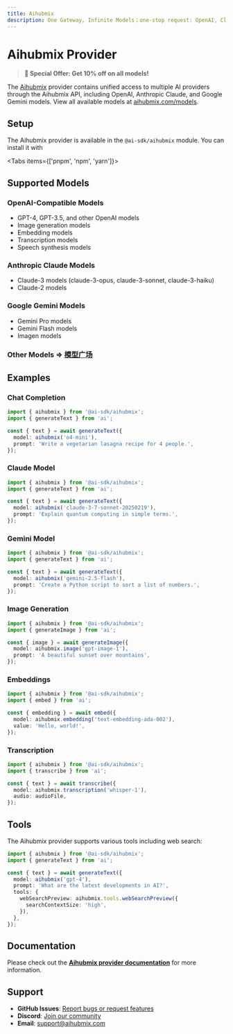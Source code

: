 ```yaml
---
title: Aihubmix
description: One Gateway, Infinite Models；one-stop request: OpenAI, Claude, Gemini, DeepSeek, Qwen, and over 500 AI models.
---
```


# Aihubmix Provider

> **🎉 Special Offer: Get 10% off on all models!**

The [Aihubmix](https://aihubmix.com/) provider contains unified access to multiple AI providers through the Aihubmix API, including OpenAI, Anthropic Claude, and Google Gemini models. View all available models at [aihubmix.com/models](https://aihubmix.com/models).

## Setup

The Aihubmix provider is available in the `@ai-sdk/aihubmix` module. You can install it with

<Tabs items={['pnpm', 'npm', 'yarn']}>
  <Tab>
    <Snippet text="pnpm add @ai-sdk/aihubmix" dark />
  </Tab>
  <Tab>
    <Snippet text="npm install @ai-sdk/aihubmix" dark />
  </Tab>
  <Tab>
    <Snippet text="yarn add @ai-sdk/aihubmix" dark />
  </Tab>
</Tabs>

## Supported Models

### OpenAI-Compatible Models
- GPT-4, GPT-3.5, and other OpenAI models
- Image generation models
- Embedding models
- Transcription models
- Speech synthesis models

### Anthropic Claude Models
- Claude-3 models (claude-3-opus, claude-3-sonnet, claude-3-haiku)
- Claude-2 models

### Google Gemini Models
- Gemini Pro models
- Gemini Flash models
- Imagen models


### Other Models => [模型广场](https://aihubmix.com/models)



## Examples

### Chat Completion

```ts
import { aihubmix } from '@ai-sdk/aihubmix';
import { generateText } from 'ai';

const { text } = await generateText({
  model: aihubmix('o4-mini'),
  prompt: 'Write a vegetarian lasagna recipe for 4 people.',
});
```

### Claude Model

```ts
import { aihubmix } from '@ai-sdk/aihubmix';
import { generateText } from 'ai';

const { text } = await generateText({
  model: aihubmix('claude-3-7-sonnet-20250219'),
  prompt: 'Explain quantum computing in simple terms.',
});
```

### Gemini Model

```ts
import { aihubmix } from '@ai-sdk/aihubmix';
import { generateText } from 'ai';

const { text } = await generateText({
  model: aihubmix('gemini-2.5-flash'),
  prompt: 'Create a Python script to sort a list of numbers.',
});
```

### Image Generation

```ts
import { aihubmix } from '@ai-sdk/aihubmix';
import { generateImage } from 'ai';

const { image } = await generateImage({
  model: aihubmix.image('gpt-image-1'),
  prompt: 'A beautiful sunset over mountains',
});
```

### Embeddings

```ts
import { aihubmix } from '@ai-sdk/aihubmix';
import { embed } from 'ai';

const { embedding } = await embed({
  model: aihubmix.embedding('text-embedding-ada-002'),
  value: 'Hello, world!',
});
```

### Transcription

```ts
import { aihubmix } from '@ai-sdk/aihubmix';
import { transcribe } from 'ai';

const { text } = await transcribe({
  model: aihubmix.transcription('whisper-1'),
  audio: audioFile,
});
```

## Tools

The Aihubmix provider supports various tools including web search:

```ts
import { aihubmix } from '@ai-sdk/aihubmix';
import { generateText } from 'ai';

const { text } = await generateText({
  model: aihubmix('gpt-4'),
  prompt: 'What are the latest developments in AI?',
  tools: {
    webSearchPreview: aihubmix.tools.webSearchPreview({
      searchContextSize: 'high',
    }),
  },
});
```

## Documentation

Please check out the **[Aihubmix provider documentation](https://ai-sdk.dev/providers/ai-sdk-providers/aihubmix)** for more information.

## Support

- **GitHub Issues**: [Report bugs or request features](https://github.com/ai-sdk/ai-sdk/issues)
- **Discord**: [Join our community](https://discord.gg/ai-sdk)
- **Email**: support@aihubmix.com 
